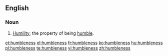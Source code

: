 ==English==

===Noun===
{{en-noun|-}}

# [[humility|Humility]]; the property of being [[humble]].

[[et:humbleness]]
[[el:humbleness]]
[[fr:humbleness]]
[[ko:humbleness]]
[[hu:humbleness]]
[[pl:humbleness]]
[[te:humbleness]]
[[vi:humbleness]]
[[zh:humbleness]]